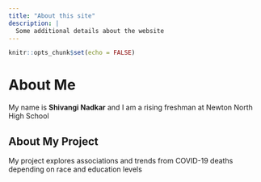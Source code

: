 ```yaml
---
title: "About this site"
description: |
  Some additional details about the website
---
```


```r
knitr::opts_chunk$set(echo = FALSE)
```
# About Me

My name is **Shivangi Nadkar** and I am a rising freshman at Newton North High School  


## About My Project

My project explores associations and trends from COVID-19 deaths depending on race and education levels